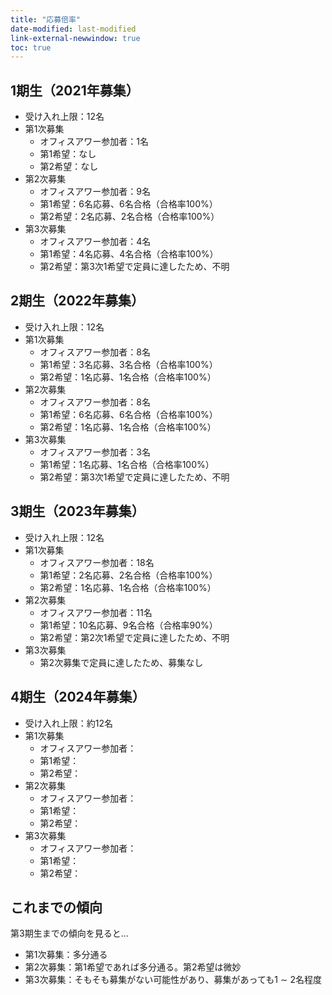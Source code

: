 ```yaml
---
title: "応募倍率"
date-modified: last-modified
link-external-newwindow: true
toc: true
---
```


## 1期生（2021年募集）

- 受け入れ上限：12名
- 第1次募集
   - オフィスアワー参加者：1名
   - 第1希望：なし
   - 第2希望：なし
- 第2次募集
   - オフィスアワー参加者：9名
   - 第1希望：6名応募、6名合格（合格率100%）
   - 第2希望：2名応募、2名合格（合格率100%）
- 第3次募集
   - オフィスアワー参加者：4名
   - 第1希望：4名応募、4名合格（合格率100%）
   - 第2希望：第3次1希望で定員に達したため、不明

## 2期生（2022年募集）

- 受け入れ上限：12名
- 第1次募集
   - オフィスアワー参加者：8名
   - 第1希望：3名応募、3名合格（合格率100%）
   - 第2希望：1名応募、1名合格（合格率100%）
- 第2次募集
   - オフィスアワー参加者：8名
   - 第1希望：6名応募、6名合格（合格率100%）
   - 第2希望：1名応募、1名合格（合格率100%）
- 第3次募集
   - オフィスアワー参加者：3名
   - 第1希望：1名応募、1名合格（合格率100%）
   - 第2希望：第3次1希望で定員に達したため、不明

## 3期生（2023年募集）

- 受け入れ上限：12名
- 第1次募集
   - オフィスアワー参加者：18名
   - 第1希望：2名応募、2名合格（合格率100%）
   - 第2希望：1名応募、1名合格（合格率100%）
- 第2次募集
   - オフィスアワー参加者：11名
   - 第1希望：10名応募、9名合格（合格率90%）
   - 第2希望：第2次1希望で定員に達したため、不明
- 第3次募集
   - 第2次募集で定員に達したため、募集なし

## 4期生（2024年募集）

- 受け入れ上限：約12名
- 第1次募集
   - オフィスアワー参加者：
   - 第1希望：
   - 第2希望：
- 第2次募集
   - オフィスアワー参加者：
   - 第1希望：
   - 第2希望：
- 第3次募集
   - オフィスアワー参加者：
   - 第1希望：
   - 第2希望：

:::{.callout-tip collapse="true"}
## これまでの傾向

第3期生までの傾向を見ると...

- 第1次募集：多分通る
- 第2次募集：第1希望であれば多分通る。第2希望は微妙
- 第3次募集：そもそも募集がない可能性があり、募集があっても1 $\sim$ 2名程度
:::